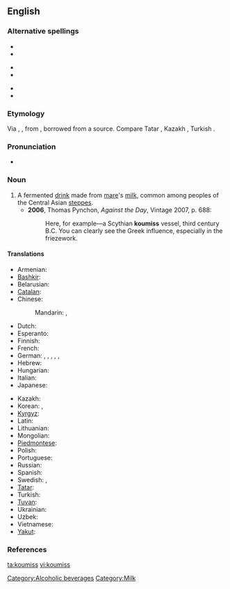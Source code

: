 ==English==

===Alternative spellings===
{{top3}}
*{{l|en|kumis}}
*{{l|en|kumiss}}
{{mid3}}
*{{l|en|kumisz}}
*{{l|en|kymys}}
{{mid3}}
*{{l|en|kymyz}}
*{{l|en|qymyz}}
{{bottom}}

===Etymology===
Via {{etyl|fr}} {{term|koumis|lang=fr}}, {{etyl|de}} {{term|Kumiss|lang=de}}, from {{etyl|ru}} {{term|кумыс|tr=kumýs|lang=ru}}, borrowed from a {{etyl|trk}} source. Compare Tatar {{term|кымыз|lang=tt|tr=kymyz}}, Kazakh {{term|қымыз|tr=qımız}}, Turkish {{term|kımız|lang=tr}}.

===Pronunciation===
* {{IPA|/ˈkuːmɪs/}}

===Noun===
{{en-noun|-}}

# A fermented [[drink]] made from [[mare]]'s [[milk]], common among peoples of the Central Asian [[steppes]].
#* '''2006''', Thomas Pynchon, ''Against the Day'', Vintage 2007, p. 688:
#*: Here, for example—a Scythian '''koumiss''' vessel, third century B.C.  You can clearly see the Greek influence, especially in the friezework.

====Translations====
{{trans-top|fermented drink}}
* Armenian: {{t|hy|կումիս|tr=kumis|sc=Armn}}
* [[Bashkir]]: {{t|ba|ҡымыҙ|sc=Cyrl}}
* Belarusian: {{t|be|кумыс|m|tr=kumýs|sc=Cyrl}}
* [[Catalan]]: {{t|ca|kumis|m}}
* Chinese:
*: Mandarin: {{t|zh|馬奶酒|sc=Hani}}, {{t|zh|马奶酒|tr=mǎnǎijiǔ|sc=Hani}}
* Dutch: {{t|nl|koemis}}
* Esperanto: {{t|eo|kumiso}}
* Finnish: {{t|fi|kumissi}}
* French: {{t|fr|kumiz|m}}
* German: {{t|de|Kumys|m}},  {{t|de|Kumyß}},  {{t|de|Kumyss}},  {{t|de|Kumiss}},  {{t|de|Kumis}},  {{t|de|Kumiß}}
* Hebrew: {{t|he|קומיס|sc=Hebr}}
* Hungarian: {{t|hu|kumisz}}
* Italian: {{t|it|kumis}}
* Japanese: {{t|ja|馬乳酒|tr=ばにゅうしゅ, banyūshu|sc=Jpan}}
{{trans-mid}}
* Kazakh: {{t|kk|қымыз|sc=Cyrl}}
* Korean: {{t|ko|마유주|tr=mayuju|sc=Kore}},  {{t|ko|馬奶酒|sc=Kore}}
* [[Kyrgyz]]: {{t|ky|кымыз|sc=Cyrl}}
* Latin: {{t|la|cosmos}}
* Lithuanian: {{t|lt|kumysas}}
* Mongolian: {{t|mn|айраг|tr=ayrag|sc=Cyrl}}
* [[Piedmontese]]: {{tø|pms|koumyss}}
* Polish: {{t|pl|kumys}}
* Portuguese: {{t|pt|kumis}}
* Russian: {{t|ru|кумыс|m|tr=kumýs|sc=Cyrl}}
* Spanish: {{t|es|kumis|m}}
* Swedish: {{t|sv|kumys}},  {{t|sv|kumiss}}
* [[Tatar]]: {{t|tt|кымыз|sc=Cyrl}}
* Turkish: {{t+|tr|kımız}}
* [[Tuvan]]: {{tø|tyv|хымыс}}
* Ukrainian: {{t|uk|кумис|m|tr=kumýs|sc=Cyrl}}
* Uzbek: {{t|uz|qimiz}}
* Vietnamese: {{t|vi|rượu sữa ngựa}}
* [[Yakut]]: {{tø|sah|кымыс|tr=kymys|sc=Cyrl}}
{{trans-bottom}}

===References===
<references />
[[Category:Alcoholic beverages]]
[[Category:Milk]]
[[ta:koumiss]]
[[vi:koumiss]]